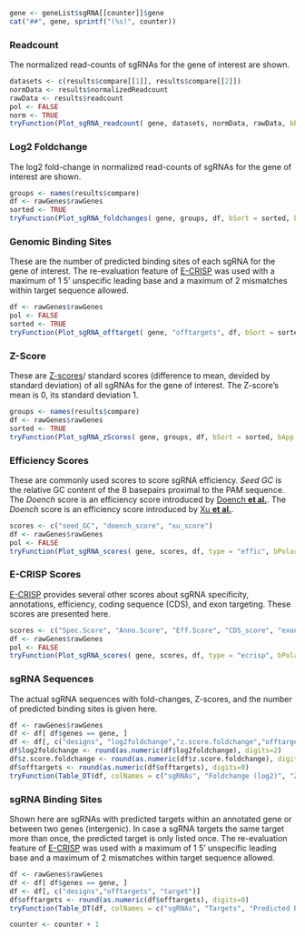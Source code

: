 <!-- 
save as 'sgRNAChild.Rmd'
child of 'sgRNA.Rmd'
--> 

```r
gene <- geneList$sgRNA[[counter]]$gene
cat("##", gene, sprintf("(%s)", counter))
```


### Readcount

The normalized read-counts of sgRNAs for the gene of interest are shown.

```r
datasets <- c(results$compare[[1]], results$compare[[2]])
normData <- results$normalizedReadcount
rawData <- results$readcount
pol <- FALSE
norm <- TRUE
tryFunction(Plot_sgRNA_readcount( gene, datasets, normData, rawData, bPolar = pol, bNorm = norm, bApp = FALSE )   , place = 'co')
```

### Log2 Foldchange

The log2 fold-change in normalized read-counts of sgRNAs for the gene of interest are shown.

```r
groups <- names(results$compare)
df <- rawGenes$rawGenes
sorted <- TRUE
tryFunction(Plot_sgRNA_foldchanges( gene, groups, df, bSort = sorted, bApp = FALSE )   , place = 'co')
```

### Genomic Binding Sites

These are the number of predicted binding sites of each sgRNA for the gene of interest.
The re-evaluation feature of [E-CRISP](http://www.e-crisp.org/E-CRISP/aboutpage.html) was used with a maximum of 1 5' unspecific leading base and a maximum of 2 mismatches within target sequence allowed.

```r
df <- rawGenes$rawGenes
pol <- FALSE
sorted <- TRUE
tryFunction(Plot_sgRNA_offtarget( gene, "offtargets", df, bSort = sorted, bPolar = pol, bApp = FALSE )   , place = 'co')
```

### Z-Score

These are [Z-scores](https://en.wikipedia.org/wiki/Standard_score)/ standard scores (difference to mean, devided by standard deviation) of all sgRNAs for the gene of interest. The Z-score's mean is 0, its standard deviation 1.

```r
groups <- names(results$compare)
df <- rawGenes$rawGenes
sorted <- TRUE
tryFunction(Plot_sgRNA_zScores( gene, groups, df, bSort = sorted, bApp = FALSE )   , place = 'co')
```

### Efficiency Scores

These are commonly used scores to score sgRNA efficiency.
*Seed GC* is the relative GC content of the 8 basepairs proximal to the PAM sequence.
The *Doench* score is an efficiency score introduced by [Doench **et al.**](http://www.nature.com/nbt/journal/v32/n12/abs/nbt.3026.html).
The *Doench* score is an efficiency score introduced by [Xu **et al.**](https://dash.harvard.edu/handle/1/27002088).

```r
scores <- c("seed_GC", "doench_score", "xu_score")
df <- rawGenes$rawGenes
pol <- FALSE
tryFunction(Plot_sgRNA_scores( gene, scores, df, type = "effic", bPolar = pol, bApp = FALSE )   , place = 'co')
```

### E-CRISP Scores

[E-CRISP](http://www.e-crisp.org/E-CRISP/aboutpage.html) provides several other scores about sgRNA specificity, annotations, efficiency, coding sequence (CDS), and exon targeting. These scores are presented here.

```r
scores <- c("Spec.Score", "Anno.Score", "Eff.Score", "CDS_score", "exon_score")
df <- rawGenes$rawGenes
pol <- FALSE
tryFunction(Plot_sgRNA_scores( gene, scores, df, type = "ecrisp", bPolar = pol, bApp = FALSE )   , place = 'co')
```

### sgRNA Sequences

The actual sgRNA sequences with fold-changes, Z-scores, and the number of predicted binding sites is given here.

```r
df <- rawGenes$rawGenes
df <- df[ df$genes == gene, ]
df <- df[, c("designs", "log2foldchange","z.score.foldchange","offtargets", "sequence")]
df$log2foldchange <- round(as.numeric(df$log2foldchange), digits=2)
df$z.score.foldchange <- round(as.numeric(df$z.score.foldchange), digits=2)
df$offtargets <- round(as.numeric(df$offtargets), digits=0)
tryFunction(Table_DT(df, colNames = c("sgRNAs", "Foldchange (log2)", "Z-Score (Foldchange)","Targets", "Target Sequence"), bRownames = FALSE, class = "stripe hover", ordering = list(1, 'asc'))   , place = 'co')
```

### sgRNA Binding Sites

Shown here are sgRNAs with predicted targets within an annotated gene or between two genes (intergenic). 
In case a sgRNA targets the same target more than once, the predicted target is only listed once. 
The re-evaluation feature of [E-CRISP](http://www.e-crisp.org/E-CRISP/aboutpage.html) was used with a maximum of 1 5' unspecific leading base and a maximum of 2 mismatches within target sequence allowed.

```r
df <- rawGenes$rawGenes
df <- df[ df$genes == gene, ]
df <- df[, c("designs","offtargets", "target")]
df$offtargets <- round(as.numeric(df$offtargets), digits=0)
tryFunction(Table_DT(df, colNames = c("sgRNAs", "Targets", "Predicted Binding Sites"), bRownames = FALSE, class = "stripe hover", ordering = list(1, 'asc'))   , place = 'co')
```



```r
counter <- counter + 1
```








